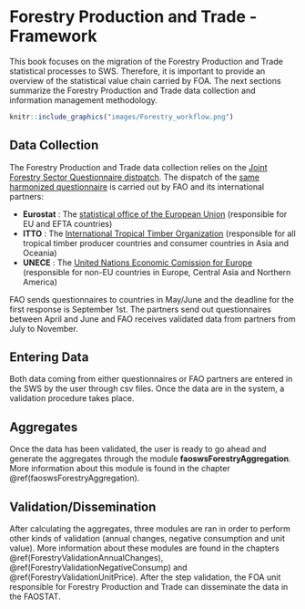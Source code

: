 # **Forestry Production and Trade - Framework** {#ForestryFramework}

This book focuses on the migration of the Forestry Production and Trade statistical processes to SWS. Therefore, it is important to provide an overview of the statistical value chain carried by FOA. The next sections summarize the Forestry Production and Trade data collection and information management methodology.

```r
knitr::include_graphics("images/Forestry_workflow.png")

```


## **Data Collection**
The Forestry Production and Trade data collection relies on the [Joint Forestry Sector Questionnaire distpatch](http://www.fao.org/forestry/statistics/jfsq/en/). The dispatch of the [same harmonized questionnaire](http://www.fao.org/forestry/statistics/jfsq/en/) is carried out by FAO and its international partners:

- **Eurostat** : The [statistical office of the European Union](https://ec.europa.eu/eurostat)  (responsible for EU and EFTA countries)  
- **ITTO** : The [International Tropical Timber Organization](https://www.itto.int/) (responsible for all tropical timber producer countries and consumer countries in Asia and Oceania)
- **UNECE** : The [United Nations Economic Comission for Europe](http://www.unece.org/info/ece-homepage.html) (responsible for non-EU countries in Europe, Central Asia and Northern America)
  
<!--```{r tabCountryPartners, echo=FALSE, message=FALSE}
suppressWarnings({
require(data.table)
require(kableExtra)
})
d = data.table::fread("tables/countries_partners.csv")
knitr::kable(d,
             caption = paste("Joint questionnaire dispatch task force for Forestry Production and Trade data collection."),
             booktabs = TRUE) %>%
kableExtra::kable_styling(font_size = 12)
```-->
  

FAO sends questionnaires to countries in May/June and the deadline for the first response is September 1st. The partners send out questionnaires between April and June and FAO receives validated data from partners from July to November.

## **Entering Data**

Both  data coming from either questionnaires or FAO partners are entered in the SWS by the user through csv files. Once the data are in the system, a validation procedure takes place.

## **Aggregates**

Once the data has been validated, the user is ready to go ahead and generate the aggregates through the module **faoswsForestryAggregation**. More information about this module is found in the chapter \@ref(faoswsForestryAggregation).

## **Validation/Dissemination**

After calculating the aggregates, three modules are ran in order to perform other kinds of validation (annual changes, negative consumption and unit value). More information about these modules are found in the chapters \@ref(ForestryValidationAnnualChanges), \@ref(ForestryValidationNegativeConsump) and \@ref(ForestryValidationUnitPrice). 
After the step validation, the FOA unit responsible for Forestry Production and Trade can disseminate the data in the FAOSTAT.



